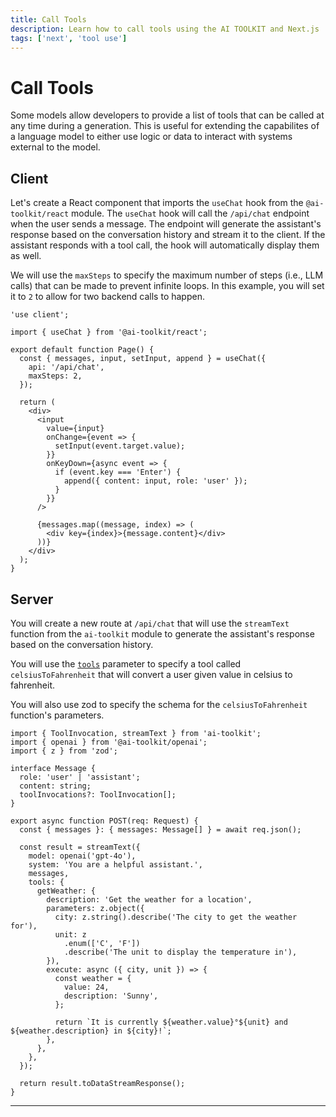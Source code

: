```yaml
---
title: Call Tools
description: Learn how to call tools using the AI TOOLKIT and Next.js
tags: ['next', 'tool use']
---
```


# Call Tools

Some models allow developers to provide a list of tools that can be called at any time during a generation. This is useful for extending the capabilites of a language model to either use logic or data to interact with systems external to the model.

<Browser>
  <ChatGeneration
    history={[
      { role: 'User', content: 'How is it going?' },
      { role: 'Assistant', content: 'All good, how may I help you?' },
    ]}
    inputMessage={{
      role: 'User',
      content: 'What is the weather in Paris and New York?',
    }}
    outputMessage={{
      role: 'Assistant',
      content:
        'The weather is 24°C in New York and 25°C in Paris. It is sunny in both cities.',
    }}
  />
</Browser>

## Client

Let's create a React component that imports the `useChat` hook from the `@ai-toolkit/react` module. The `useChat` hook will call the `/api/chat` endpoint when the user sends a message. The endpoint will generate the assistant's response based on the conversation history and stream it to the client. If the assistant responds with a tool call, the hook will automatically display them as well.

We will use the `maxSteps` to specify the maximum number of steps (i.e., LLM calls) that can be made to prevent infinite loops. In this example, you will set it to `2` to allow for two backend calls to happen.

```tsx filename='app/page.tsx'
'use client';

import { useChat } from '@ai-toolkit/react';

export default function Page() {
  const { messages, input, setInput, append } = useChat({
    api: '/api/chat',
    maxSteps: 2,
  });

  return (
    <div>
      <input
        value={input}
        onChange={event => {
          setInput(event.target.value);
        }}
        onKeyDown={async event => {
          if (event.key === 'Enter') {
            append({ content: input, role: 'user' });
          }
        }}
      />

      {messages.map((message, index) => (
        <div key={index}>{message.content}</div>
      ))}
    </div>
  );
}
```

## Server

You will create a new route at `/api/chat` that will use the `streamText` function from the `ai-toolkit` module to generate the assistant's response based on the conversation history.

You will use the [`tools`](/docs/reference/ai-toolkit-core/generate-text#tools) parameter to specify a tool called `celsiusToFahrenheit` that will convert a user given value in celsius to fahrenheit.

You will also use zod to specify the schema for the `celsiusToFahrenheit` function's parameters.

```tsx filename='app/api/chat/route.ts'
import { ToolInvocation, streamText } from 'ai-toolkit';
import { openai } from '@ai-toolkit/openai';
import { z } from 'zod';

interface Message {
  role: 'user' | 'assistant';
  content: string;
  toolInvocations?: ToolInvocation[];
}

export async function POST(req: Request) {
  const { messages }: { messages: Message[] } = await req.json();

  const result = streamText({
    model: openai('gpt-4o'),
    system: 'You are a helpful assistant.',
    messages,
    tools: {
      getWeather: {
        description: 'Get the weather for a location',
        parameters: z.object({
          city: z.string().describe('The city to get the weather for'),
          unit: z
            .enum(['C', 'F'])
            .describe('The unit to display the temperature in'),
        }),
        execute: async ({ city, unit }) => {
          const weather = {
            value: 24,
            description: 'Sunny',
          };

          return `It is currently ${weather.value}°${unit} and ${weather.description} in ${city}!`;
        },
      },
    },
  });

  return result.toDataStreamResponse();
}
```

---

<GithubLink link="https://github.com/khulnasoft/ai/blob/main/examples/next-openai-pages/pages/tools/call-tool/index.tsx" />
